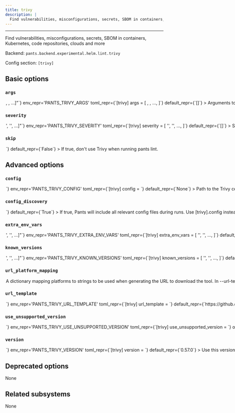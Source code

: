 ```yaml
---
title: trivy
description: |
  Find vulnerabilities, misconfigurations, secrets, SBOM in containers, Kubernetes, code repositories, clouds and more
---
```



---

Find vulnerabilities, misconfigurations, secrets, SBOM in containers, Kubernetes, code repositories, clouds and more

Backend: <span className="color--primary">`pants.backend.experimental.helm.lint.trivy`</span>

Config section: <span className="color--primary">`[trivy]`</span>

<span className={styles.options}>

## Basic options

### `args`

<Option
  cli_repr={`--trivy-args="[<shell_str>, <shell_str>, ...]"`}
  env_repr='PANTS_TRIVY_ARGS'
  toml_repr={`[trivy]
args = [
    <shell_str>,
    <shell_str>,
    ...,
]`}
  default_repr={`[]`}
>

Arguments to pass directly to Trivy, e.g. `--trivy-args='--scanners vuln'`.

</Option>

### `severity`

<Option
  cli_repr={`--trivy-severity="['<str>', '<str>', ...]"`}
  env_repr='PANTS_TRIVY_SEVERITY'
  toml_repr={`[trivy]
severity = [
    '<str>',
    '<str>',
    ...,
]`}
  default_repr={`[]`}
>

Severities of security issues to be displayed (UNKNOWN,LOW,MEDIUM,HIGH,CRITICAL)

</Option>

### `skip`

<Option
  cli_repr={`--[no-]trivy-skip`}
  env_repr='PANTS_TRIVY_SKIP'
  toml_repr={`[trivy]
skip = <bool>`}
  default_repr={`False`}
>

If true, don&#x27;t use Trivy when running `pants lint`.

</Option>

## Advanced options

### `config`

<Option
  cli_repr={`--trivy-config=<file_option>`}
  env_repr='PANTS_TRIVY_CONFIG'
  toml_repr={`[trivy]
config = <file_option>`}
  default_repr={`None`}
>

Path to the Trivy config file.

Setting this option will disable config discovery for the config file. Use this option if the config is located in a non-standard location.

</Option>

### `config_discovery`

<Option
  cli_repr={`--[no-]trivy-config-discovery`}
  env_repr='PANTS_TRIVY_CONFIG_DISCOVERY'
  toml_repr={`[trivy]
config_discovery = <bool>`}
  default_repr={`True`}
>

If true, Pants will include all relevant config files during runs.

Use `[trivy].config` instead if your config is in a non-standard location

</Option>

### `extra_env_vars`

<Option
  cli_repr={`--trivy-extra-env-vars="['<str>', '<str>', ...]"`}
  env_repr='PANTS_TRIVY_EXTRA_ENV_VARS'
  toml_repr={`[trivy]
extra_env_vars = [
    '<str>',
    '<str>',
    ...,
]`}
  default_repr={`[]`}
>

Additional environment variables that would be made available to all Terraform processes.

</Option>

### `known_versions`

<Option
  cli_repr={`--trivy-known-versions="['<str>', '<str>', ...]"`}
  env_repr='PANTS_TRIVY_KNOWN_VERSIONS'
  toml_repr={`[trivy]
known_versions = [
    '<str>',
    '<str>',
    ...,
]`}
  default_repr={`[\n  "0.57.0|macos_arm64|61230c8a56e463e8eba2bf922bc688b7bd40352187e1f725c79861b0801437f0|39193442",\n  "0.57.0|macos_x86_64|e7955b6d38d8125d4aa8936e6af51b0de2b0e0840b4feb90b44002bf7f47bf13|41286618",\n  "0.57.0|linux_arm64|29012fdb5ba18da506d1c8b6f389c2ec9d113db965c254971f35267ebb45dd64|37315561",\n  "0.57.0|linux_x86_64|cf08a8cd861e5192631fc03bb21efde27c1d93e4407ab70bab32e572bafcbf07|40466119"\n]`}
>

Known versions to verify downloads against.

Each element is a pipe-separated string of `version|platform|sha256|length` or
`version|platform|sha256|length|url_override`, where:

- `version` is the version string
- `platform` is one of `[linux_arm64,linux_x86_64,macos_arm64,macos_x86_64]`
- `sha256` is the 64-character hex representation of the expected sha256
  digest of the download file, as emitted by `shasum -a 256`
- `length` is the expected length of the download file in bytes, as emitted by
  `wc -c`
- (Optional) `url_override` is a specific url to use instead of the normally
  generated url for this version

E.g., `3.1.2|macos_x86_64|6d0f18cd84b918c7b3edd0203e75569e0c7caecb1367bbbe409b44e28514f5be|42813`.
and `3.1.2|macos_arm64 |aca5c1da0192e2fd46b7b55ab290a92c5f07309e7b0ebf4e45ba95731ae98291|50926|https://example.mac.org/bin/v3.1.2/mac-aarch64-v3.1.2.tgz`.

Values are space-stripped, so pipes can be indented for readability if necessary.

</Option>

### `url_platform_mapping`

<Option
  cli_repr={`--trivy-url-platform-mapping="{'key1': val1, 'key2': val2, ...}"`}
  env_repr='PANTS_TRIVY_URL_PLATFORM_MAPPING'
  toml_repr={`[trivy.url_platform_mapping]
key1 = val1
key2 = val2
...`}
  default_repr={`{\n  "linux_arm64": "Linux-ARM64",\n  "linux_x86_64": "Linux-64bit",\n  "macos_arm64": "macOS-ARM64",\n  "macos_x86_64": "macOS-64bit"\n}`}
>

A dictionary mapping platforms to strings to be used when generating the URL to download the tool.

In `--url-template`, anytime the `{platform}` string is used, Pants will determine the current platform, and substitute `{platform}` with the respective value from your dictionary.

For example, if you define `{"macos_x86_64": "apple-darwin", "linux_x86_64": "unknown-linux"}`, and run Pants on Linux with an intel architecture, then `{platform}` will be substituted in the `--url-template` option with `unknown-linux`.

</Option>

### `url_template`

<Option
  cli_repr={`--trivy-url-template=<str>`}
  env_repr='PANTS_TRIVY_URL_TEMPLATE'
  toml_repr={`[trivy]
url_template = <str>`}
  default_repr={`https://github.com/aquasecurity/trivy/releases/download/v{version}/trivy_{version}_{platform}.tar.gz`}
>

URL to download the tool, either as a single binary file or a compressed file (e.g. zip file). You can change this to point to your own hosted file, e.g. to work with proxies or for access via the filesystem through a `file:$abspath` URL (e.g. `file:/this/is/absolute`, possibly by [templating the buildroot in a config file](https://www.pantsbuild.org/2.30/docs/using-pants/key-concepts/options#config-file-entries)).

Use `{version}` to have the value from `--version` substituted, and `{platform}` to have a value from `--url-platform-mapping` substituted in, depending on the current platform. For example, https://github.com/.../protoc-&#123;version&#125;-&#123;platform&#125;.zip.

</Option>

### `use_unsupported_version`

<Option
  cli_repr={`--trivy-use-unsupported-version=<UnsupportedVersionUsage>`}
  env_repr='PANTS_TRIVY_USE_UNSUPPORTED_VERSION'
  toml_repr={`[trivy]
use_unsupported_version = <UnsupportedVersionUsage>`}
  one_of='error, warning'
  default_repr={`error`}
>

What action to take in case the requested version of Trivy is not supported.

Supported Trivy versions: unspecified

</Option>

### `version`

<Option
  cli_repr={`--trivy-version=<str>`}
  env_repr='PANTS_TRIVY_VERSION'
  toml_repr={`[trivy]
version = <str>`}
  default_repr={`0.57.0`}
>

Use this version of Trivy.

</Option>

## Deprecated options

None

## Related subsystems

None

</span>
